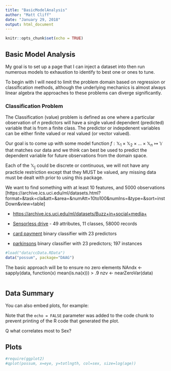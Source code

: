 ```yaml
---
title: "BasicModelAnalysis"
author: "Matt Cliff"
date: "January 29, 2018"
output: html_document
---
```


```r
knitr::opts_chunk$set(echo = TRUE)
```

## Basic Model Analysis

My goal is to set up a page that I can inject a dataset into
then run numerous models to exhaustion to identify to best one or ones to tune.

To begin with I will need to limit the problem domain based on regression or classification methods, although the underlying mechanics is almost always linear algebra the approaches to these problems can diverge significantly.

### Classification Problem

The Classification (value) problem is defined as one where a particular observation of $n$ predictors will have a single valued dependent (predicted) variable that is from a finite class.  The predictor or indepdenent variables can be either finite valued or real valued (or vector valued).

Our goal is to come up with some model function $f: \mathbb{X}_1 \times \mathbb{X}_2\times \dots \times \mathbb{X}_n\mapsto \mathbb{Y}$ that matches our data and we think can best be used to predict the dependent variable for future observations from the domain space.

Each of the $\mathbb{X_j}$ could be discrete or continuous, we will not have any practicle restriction except that they MUST be valued, any missing data must be dealt with prior to using this package.

We want to find something with at least 10 features, and 5000 observations
[https://archive.ics.uci.edu/ml/datasets.html?format=&task=cla&att=&area=&numAtt=10to100&numIns=&type=&sort=instDown&view=table]

* [https://archive.ics.uci.edu/ml/datasets/Buzz+in+social+media+](Buzz in Social Media)

* [Sensorless drive](https://archive.ics.uci.edu/ml/datasets/Dataset+for+Sensorless+Drive+Diagnosis) - 49 attributes, 11 classes, 58000 records

* [card payment](https://archive.ics.uci.edu/ml/datasets/default+of+credit+card+clients) binary classifier with 23 predictors

* [parkinsons](https://archive.ics.uci.edu/ml/datasets/Parkinsons) binary classifier with 23 predictors; 197 instances

```r
#load("data/ccData.RData")
data("possum", package="DAAG")

```

The basic approach will be to ensure no zero elements
NAndx <- sapply(data, function(x) mean(is.na(x))) > .9
nzv <- nearZeroVar(data)

```r


```

## Data Summary

You can also embed plots, for example:


Note that the `echo = FALSE` parameter was added to the code chunk to prevent printing of the R code that generated the plot.

Q what correlates most to Sex?

## Plots

```r
#require(ggplot2)
#qplot(possum, x=eye, y=totlngth, col=sex, size=log(age))

```


